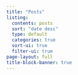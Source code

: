 ```yaml
---
title: "Posts"
listing:
  contents: posts
  sort: "date desc"
  type: default
  categories: true
  sort-ui: true
  filter-ui: true
page-layout: full
title-block-banner: true
---
```

